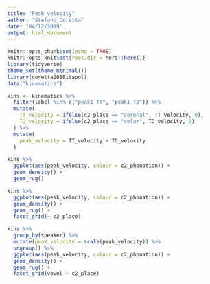 ```yaml
---
title: "Peak velocity"
author: "Stefano Coretta"
date: "04/12/2019"
output: html_document
---
```


```r
knitr::opts_chunk$set(echo = TRUE)
knitr::opts_knit$set(root.dir = here::here())
library(tidyverse)
theme_set(theme_minimal())
library(coretta2018itapol)
data("kinematics")
```

```r
kins <- kinematics %>%
  filter(label %in% c("peak1_TT", "peak1_TD")) %>%
  mutate(
    TT_velocity = ifelse(c2_place == "coronal", TT_velocity, 0),
    TD_velocity = ifelse(c2_place == "velar", TD_velocity, 0)
  ) %>%
  mutate(
    peak_velocity = TT_velocity + TD_velocity
  )
```

```r
kins %>%
  ggplot(aes(peak_velocity, colour = c2_phonation)) +
  geom_density() +
  geom_rug()
```

```r
kins %>%
  ggplot(aes(peak_velocity, colour = c2_phonation)) +
  geom_density() +
  geom_rug() +
  facet_grid(~ c2_place)
```

```r
kins %>%
  group_by(speaker) %>%
  mutate(peak_velocity = scale(peak_velocity)) %>%
  ungroup() %>%
  ggplot(aes(peak_velocity, colour = c2_phonation)) +
  geom_density() +
  geom_rug() +
  facet_grid(vowel ~ c2_place)
```
